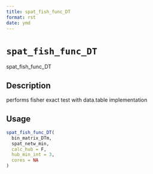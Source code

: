 ```yaml
--- 
title: spat_fish_func_DT 
format: rst 
date: ymd 
--- 
```

# `spat_fish_func_DT`

spat_fish_func_DT


## Description

performs fisher exact test with data.table implementation


## Usage

```r
spat_fish_func_DT(
  bin_matrix_DTm,
  spat_netw_min,
  calc_hub = F,
  hub_min_int = 3,
  cores = NA
)
```


